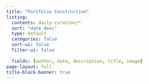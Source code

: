 ```yaml
---
title: "Portfolio Construction"
listing:
  contents: daily-curation/*
  sort: "date desc"
  type: default
  categories: false
  sort-ui: false
  filter-ui: false
  
  fields: [author, date, description, title, image]
page-layout: full
title-block-banner: true
---
```


 
::: {#sample-listings}
:::